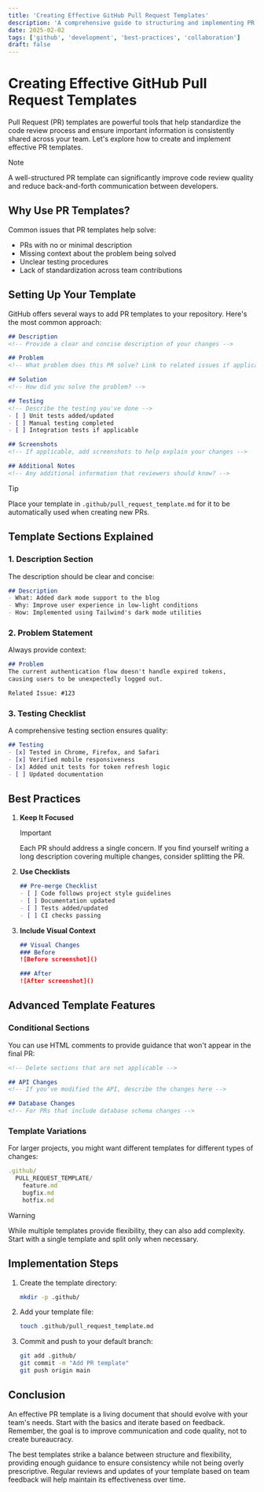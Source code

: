 ```yaml
---
title: 'Creating Effective GitHub Pull Request Templates'
description: 'A comprehensive guide to structuring and implementing PR templates that improve code review quality and team collaboration'
date: 2025-02-02
tags: ['github', 'development', 'best-practices', 'collaboration']
draft: false
---
```


# Creating Effective GitHub Pull Request Templates

Pull Request (PR) templates are powerful tools that help standardize the code review process and ensure important information is consistently shared across your team. Let's explore how to create and implement effective PR templates.

> [!NOTE]
> A well-structured PR template can significantly improve code review quality and reduce back-and-forth communication between developers.

## Why Use PR Templates?

Common issues that PR templates help solve:

- PRs with no or minimal description
- Missing context about the problem being solved
- Unclear testing procedures
- Lack of standardization across team contributions

## Setting Up Your Template

GitHub offers several ways to add PR templates to your repository. Here's the most common approach:

```markdown title=".github/pull_request_template.md"
## Description
<!-- Provide a clear and concise description of your changes -->

## Problem
<!-- What problem does this PR solve? Link to related issues if applicable -->

## Solution
<!-- How did you solve the problem? -->

## Testing
<!-- Describe the testing you've done -->
- [ ] Unit tests added/updated
- [ ] Manual testing completed
- [ ] Integration tests if applicable

## Screenshots
<!-- If applicable, add screenshots to help explain your changes -->

## Additional Notes
<!-- Any additional information that reviewers should know? -->
```

> [!TIP]
> Place your template in `.github/pull_request_template.md` for it to be automatically used when creating new PRs.

## Template Sections Explained

### 1. Description Section

The description should be clear and concise:

```markdown
## Description
- What: Added dark mode support to the blog
- Why: Improve user experience in low-light conditions
- How: Implemented using Tailwind's dark mode utilities
```

### 2. Problem Statement

Always provide context:

```markdown
## Problem
The current authentication flow doesn't handle expired tokens,
causing users to be unexpectedly logged out.

Related Issue: #123
```

### 3. Testing Checklist

A comprehensive testing section ensures quality:

```markdown
## Testing
- [x] Tested in Chrome, Firefox, and Safari
- [x] Verified mobile responsiveness
- [x] Added unit tests for token refresh logic
- [ ] Updated documentation
```

## Best Practices

1. **Keep It Focused**
   > [!IMPORTANT]
   > Each PR should address a single concern. If you find yourself writing a long description covering multiple changes, consider splitting the PR.

2. **Use Checklists**
   ```markdown
   ## Pre-merge Checklist
   - [ ] Code follows project style guidelines
   - [ ] Documentation updated
   - [ ] Tests added/updated
   - [ ] CI checks passing
   ```

3. **Include Visual Context**
   ```markdown
   ## Visual Changes
   ### Before
   ![Before screenshot]()
   
   ### After
   ![After screenshot]()
   ```

## Advanced Template Features

### Conditional Sections

You can use HTML comments to provide guidance that won't appear in the final PR:

```markdown
<!-- Delete sections that are not applicable -->

## API Changes
<!-- If you've modified the API, describe the changes here -->

## Database Changes
<!-- For PRs that include database schema changes -->
```

### Template Variations

For larger projects, you might want different templates for different types of changes:

```typescript title="Example Directory Structure"
.github/
  PULL_REQUEST_TEMPLATE/
    feature.md
    bugfix.md
    hotfix.md
```

> [!WARNING]
> While multiple templates provide flexibility, they can also add complexity. Start with a single template and split only when necessary.

## Implementation Steps

1. Create the template directory:
   ```bash
   mkdir -p .github/
   ```

2. Add your template file:
   ```bash
   touch .github/pull_request_template.md
   ```

3. Commit and push to your default branch:
   ```bash
   git add .github/
   git commit -m "Add PR template"
   git push origin main
   ```

## Conclusion

An effective PR template is a living document that should evolve with your team's needs. Start with the basics and iterate based on feedback. Remember, the goal is to improve communication and code quality, not to create bureaucracy.

The best templates strike a balance between structure and flexibility, providing enough guidance to ensure consistency while not being overly prescriptive. Regular reviews and updates of your template based on team feedback will help maintain its effectiveness over time. 
